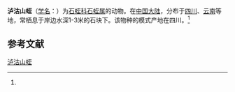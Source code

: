 {{Speciesbox
| name = 泸沽山蛭
| status = 
| status_system = 
| image = 
| genus = Erpobdella
| species = luguensis
| authority = (Lui, 1984)<ref name='id10314'>{{cite web| url =http://www.bioinfo.cn/db05/BjdwSpecies.php?action=view&id=10314| title =泸沽山蛭| work =《中国动物物种编目数据库》| publisher =中国科学院微生物研究所| author =中国科学院动物研究所| accessdate =2009-04-16| deadurl =yes| archiveurl =https://web.archive.org/web/20160305052103/http://www.bioinfo.cn/db05/BjdwSpecies.php?action=view&id=10314| archivedate =2016-03-05}}</ref>
}}

'''泸沽山蛭'''（[[学名|学名]]：{{lang|la|''Erpobdella luguensis''}}）为[[石蛭科|石蛭科]][[石蛭属|石蛭属]]的动物。在[[中国大陆|中国大陆]]，分布于[[四川|四川]]、[[云南|云南]]等地，常栖息于岸边水深1-3米的石块下。该物种的模式产地在四川。<ref name='id10314'/>

== 参考文献 ==
{{reflist}}

{{Wikispecies|Erpobdella luguensis}}

[[Category:石蛭属|泸沽山蛭]]


{{环节动物小作品}}